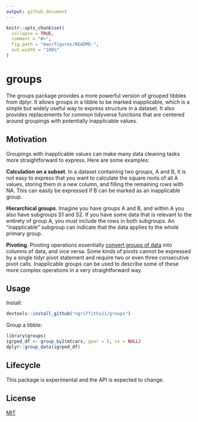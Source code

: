 ```yaml
---
output: github_document
---
```


<!-- README.md is generated from README.Rmd. Please edit that file -->

```r
knitr::opts_chunk$set(
  collapse = TRUE,
  comment = "#>",
  fig.path = "man/figures/README-",
  out.width = "100%"
)
```

# groups

<!-- badges: start -->
<!-- badges: end -->

The groups package provides a more powerful version of grouped tibbles from dplyr. It allows groups in a tibble to be marked inapplicable, which is a simple but widely useful way to express structure in a dataset. It also provides replacements for common tidyverse functions that are centered around groupings with potentially inapplicable values.

## Motivation

Groupings with inapplicable values can make many data cleaning tasks more straightforward to express. Here are some examples:

**Calculation on a subset**. In a dataset containing two groups, A and B, it is not easy to express that you want to calculate the square roots of all A values, storing them in a new column, and filling the remaining rows with NA. This can easily be expressed if B can be marked as an inapplicable group.

**Hierarchical groups**. Imagine you have groups A and B, and within A you also have subgroups S1 and S2. If you have some data that is relevant to the entirety of group A, you must include the rows in both subgroups. An "inapplicable" subgroup can indicate that the data applies to the whole primary group.

**Pivoting**. Pivoting operations essentially [convert groups of data](https://epinotes.netlify.app/post/pivoting/) into columns of data, and vice versa. Some kinds of pivots cannot be expressed by a single tidyr pivot statement and require two or even three consecutive pivot calls. Inapplicable groups can be used to describe some of these more complex operations in a very straightforward way.

## Usage

Install:

```r
devtools::install_github("ngriffiths21/groups")
```

Group a tibble:

```r
library(groups)
igrped_df <- group_by2(mtcars, gear = 5, vs = NULL)
dplyr::group_data(igrped_df)
```

## Lifecycle

This package is experimental and the API is expected to change.

## License

[MIT](https://choosealicense.com/licenses/mit/)
